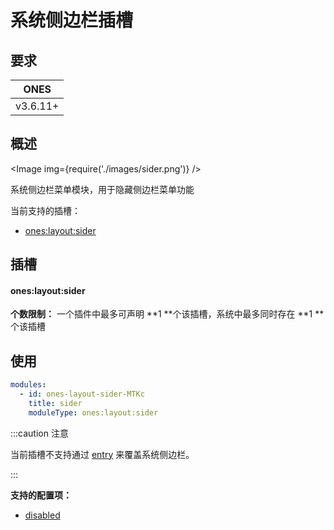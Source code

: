 
# 系统侧边栏插槽

## 要求

| **ONES** |
| :------: |
| v3.6.11+ |

## 概述

<Image img={require('./images/sider.png')} />

系统侧边栏菜单模块，用于隐藏侧边栏菜单功能

当前支持的插槽：

- [ones:layout:sider](#oneslayoutsider)

## 插槽

#### ones:layout:sider

**个数限制：** 一个插件中最多可声明 **1 **个该插槽，系统中最多同时存在 **1 **个该插槽

## 使用

```yaml
modules:
  - id: ones-layout-sider-MTKc
    title: sider
    moduleType: ones:layout:sider
```

:::caution 注意

当前插槽不支持通过 [entry](../../../../reference/config/plugin.yaml.mdx#entry) 来覆盖系统侧边栏。

:::

**支持的配置项：**

- [disabled](../../../../reference/config/plugin.yaml#disabled)

